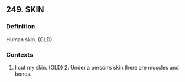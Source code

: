 ## 249. SKIN
### Definition
Human skin. (GLD)

### Contexts
1. I cut my skin. (GLD) 2. Under a person’s skin there are muscles and bones.

